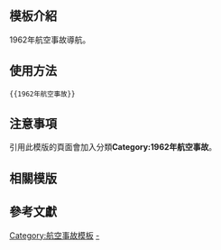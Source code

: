 <includeonly><!-- 在這裡加入模板的保護標識 --></includeonly><noinclude>{{Documentation subpage}}</noinclude>
<!-- 在本行下編輯模板說明 -->

== 模板介紹 ==

1962年航空事故導航。

==使用方法==

<pre>{{1962年航空事故}}</pre>

== 注意事項 ==

引用此模版的頁面會加入分類'''Category:1962年航空事故'''。

== 相關模版 ==

{{歷年航空事故模板}}

== 參考文獻 ==

<includeonly>
<!-- 本行下加入模板的分類 -->
[[Category:航空事故模板]]
[[Category:1962年航空事故|-]]
</includeonly>